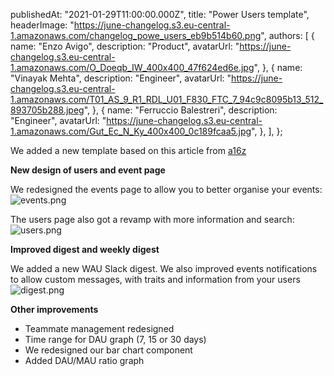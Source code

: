 
  publishedAt: "2021-01-29T11:00:00.000Z",
  title: "Power Users template",
  headerImage:
    "https://june-changelog.s3.eu-central-1.amazonaws.com/changelog_powe_users_eb9b514b60.png",
  authors: [
    {
      name: "Enzo Avigo",
      description: "Product",
      avatarUrl:
        "https://june-changelog.s3.eu-central-1.amazonaws.com/O_Doeqb_IW_400x400_47f624ed6e.jpg",
    },
    {
      name: "Vinayak Mehta",
      description: "Engineer",
      avatarUrl:
        "https://june-changelog.s3.eu-central-1.amazonaws.com/T01_AS_9_R1_RDL_U01_F830_FTC_7_94c9c8095b13_512_893705b288.jpeg",
    },
    {
      name: "Ferruccio Balestreri",
      description: "Engineer",
      avatarUrl:
        "https://june-changelog.s3.eu-central-1.amazonaws.com/Gut_Ec_N_Ky_400x400_0c189fcaa5.jpg",
    },
  ],
};

We added a new template based on this article from [a16z](https://a16z.com/2018/08/06/power-user-curve-l30-l7/)

**New design of users and event page**

We redesigned the events page to allow you to better organise your events:
![events.png](https://june-changelog.s3.eu-central-1.amazonaws.com/events_a8e85ab903.png)

The users page also got a revamp with more information and search:
![users.png](https://june-changelog.s3.eu-central-1.amazonaws.com/users_1fd3a251da.png)

**Improved digest and weekly digest**

We added a new WAU Slack digest. We also improved events notifications to allow custom messages, with traits and information from your users
![digest.png](https://june-changelog.s3.eu-central-1.amazonaws.com/digest_69f559f869.png)

**Other improvements**

- Teammate management redesigned
- Time range for DAU graph (7, 15 or 30 days)
- We redesigned our bar chart component
- Added DAU/MAU ratio graph


